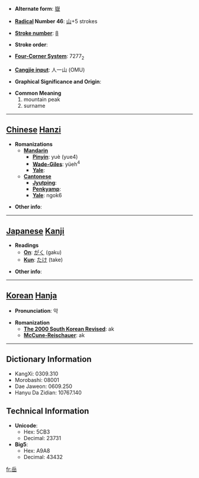 * '''Alternate form''': [[嶽]]

* '''[[Wiktionary:Chinese radical index| Radical]] Number 46''': [[Wiktionary:Chinese radical index 山|山]]+5 strokes

* '''[[Wiktionary:Chinese total strokes index|Stroke number]]''': [[Wiktionary:Chinese total strokes index 8|8]]

* '''Stroke order''': 

* '''[[Wiktionary:Chinese four corner index|Four-Corner System]]''': 7277<sub>2</sub>

* '''[[Wiktionary:Chinese Cangjie index|Cangjie input]]''': 人一山 (OMU)

* '''Graphical Significance and Origin''': 

* '''Common Meaning'''
*#mountain peak
*# surname


----

== [[Chinese]] [[Hanzi]] ==

* '''Romanizations'''
** '''[[Mandarin]]'''
*** '''[[Pinyin]]''': yuè (yue4)
*** '''[[Wade-Giles]]''': yüeh<sup>4</sup>
*** '''[[Yale]]''': 
** '''[[Cantonese]]'''
*** '''[[Jyutping]]''':
*** '''[[Penkyamp]]''': 
*** '''[[Yale]]''': ngok6

* '''Other info''': 

----

== [[Japanese]] [[Kanji]] ==

* '''Readings'''
** '''[[On]]''': [[がく]] (gaku)
** '''[[Kun]]''': [[たけ]] (take)

* '''Other info''':  

----

== [[Korean]] [[Hanja]] ==

* '''Pronunciation''': 악

* '''Romanization'''
** '''[[The 2000 South Korean Revised Romanization|The 2000 South Korean Revised]]''': ak
** '''[[McCune-Reischauer]]''': ak

----

== Dictionary Information ==

* KangXi: 0309.310
* Morobashi: 08001
* Dae Jaweon: 0609.250
* Hanyu Da Zidian: 10767.140

== Technical Information ==

* '''Unicode''':
** Hex: 5CB3
** Decimal: 23731
* '''Big5''':
** Hex: A9A8
** Decimal: 43432

[[fr:岳]]